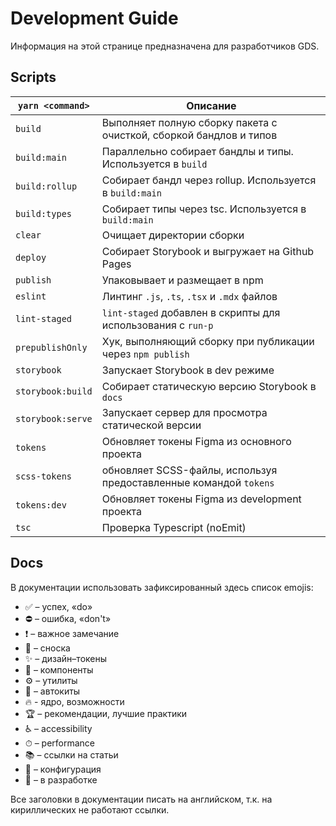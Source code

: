 
<Meta title="Intro / Development Guide" />

# Development Guide

Информация на этой странице предназначена для разработчиков GDS.

## Scripts

| `yarn <command>`  | Описание                                                           |
| ----------------- | ------------------------------------------------------------------ |
| `build`           | Выполняет полную сборку пакета с очисткой, сборкой бандлов и типов |
| `build:main`      | Параллельно собирает бандлы и типы. Используется в `build`         |
| `build:rollup`    | Собирает бандл через rollup. Используется в `build:main`           |
| `build:types`     | Собирает типы через tsc. Используется в `build:main`               |
| `clear`           | Очищает директории сборки                                          |
| `deploy`          | Собирает Storybook и выгружает на Github Pages                     |
| `publish`         | Упаковывает и размещает в npm                                      |
| `eslint`          | Линтинг `.js`, `.ts`, `.tsx` и `.mdx` файлов                       |
| `lint-staged`     | `lint-staged` добавлен в скрипты для использования с `run-p`       |
| `prepublishOnly`  | Хук, выполняющий сборку при публикации через `npm publish`         |
| `storybook`       | Запускает Storybook в dev режиме                                   |
| `storybook:build` | Собирает статическую версию Storybook в `docs`                     |
| `storybook:serve` | Запускает сервер для просмотра статической версии                  |
| `tokens`          | Обновляет токены Figma из основного проекта                        |
| `scss-tokens`     | обновляет SCSS-файлы, используя предоставленные командой `tokens`  |
| `tokens:dev`      | Обновляет токены Figma из development проекта                      |
| `tsc`             | Проверка Typescript (noEmit)                                       |

## Docs

В документации использовать зафиксированный здесь список emojis:

-   ✅ – успех, «do»
-   ⛔ – ошибка, «don't»
-   ❗️ – важное замечание
-   💬 – сноска
-   ✨ – дизайн–токены
-   🧱 – компоненты
-   ⚙️ – утилиты
-   🤖 – автокиты
-   🔥 - ядро, возможности
-   🏆 – рекомендации, лучшие практики
-   ♿️ – accessibility
-   ⏱ – performance
-   📚 – ссылки на статьи
-   🔨 – конфигурация
-   🚧 – в разработке

Все заголовки в документации писать на английском, т.к. на кириллических не работают ссылки.
